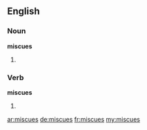 ==English==

===Noun===
'''miscues'''

# {{plural of|miscue}}

===Verb===
'''miscues'''

# {{en-third-person singular of|miscue}}

[[ar:miscues]]
[[de:miscues]]
[[fr:miscues]]
[[my:miscues]]